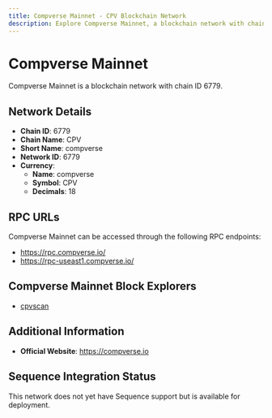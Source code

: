 ```yaml
--- 
title: Compverse Mainnet - CPV Blockchain Network
description: Explore Compverse Mainnet, a blockchain network with chain ID 6779. Learn about its native currency, compverse, and how to interact with the network.
---
```


# Compverse Mainnet

Compverse Mainnet is a blockchain network with chain ID 6779.

## Network Details

- **Chain ID**: 6779
- **Chain Name**: CPV
- **Short Name**: compverse
- **Network ID**: 6779
- **Currency**: 
  - **Name**: compverse
  - **Symbol**: CPV
  - **Decimals**: 18

## RPC URLs

Compverse Mainnet can be accessed through the following RPC endpoints:

- https://rpc.compverse.io/
- https://rpc-useast1.compverse.io/

## Compverse Mainnet Block Explorers

- [cpvscan](https://scan.compverse.io)

## Additional Information

- **Official Website**: https://compverse.io

## Sequence Integration Status

This network does not yet have Sequence support but is available for deployment.
